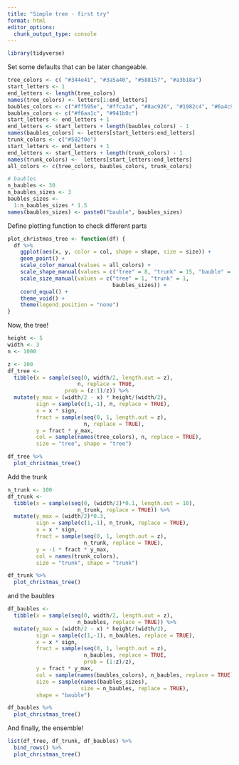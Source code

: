 ```yaml
---
title: "Simple tree - first try"
format: html
editor_options: 
  chunk_output_type: console
---
```


```r
library(tidyverse)
```

Set some defaults that can be later changeable.

```r

tree_colors <- c( "#344e41", "#3a5a40", "#588157", "#a3b18a")
start_letters <- 1
end_letters <- length(tree_colors)
names(tree_colors) <- letters[1:end_letters]
baubles_colors <- c("#ff595e", "#ffca3a", "#8ac926", "#1982c4", "#6a4c93")
baubles_colors <- c("#f6aa1c", "#941b0c")
start_letters <- end_letters + 1
end_letters <- start_letters + length(baubles_colors) - 1
names(baubles_colors) <- letters[start_letters:end_letters]
trunk_colors <- c("#582f0e")
start_letters <- end_letters + 1
end_letters <- start_letters + length(trunk_colors) - 1
names(trunk_colors) <-  letters[start_letters:end_letters]
all_colors <- c(tree_colors, baubles_colors, trunk_colors)

# baubles
n_baubles <- 30
n_baubles_sizes <- 3
baubles_sizes <- 
  1:n_baubles_sizes * 1.5
names(baubles_sizes) <- paste0("bauble", baubles_sizes)
```

Define plotting function to check different parts

```r
plot_christmas_tree <- function(df) {
  df %>%
    ggplot(aes(x, y, color = col, shape = shape, size = size)) +
    geom_point() +
    scale_color_manual(values = all_colors) +
    scale_shape_manual(values = c("tree" = 8, "trunk" = 15, "bauble" = 19)) +
    scale_size_manual(values = c("tree" = 1, "trunk" = 1, 
                                 baubles_sizes)) +
    coord_equal() +
    theme_void() +
    theme(legend.position = "none")
}

```

Now, the tree!


```r
height <- 5
width <- 3
n <- 1000

z <- 100
df_tree <-
  tibble(x = sample(seq(0, width/2, length.out = z), 
                      n, replace = TRUE,
                  prob = (z:1)/z)) %>%
  mutate(y_max = (width/2 - x) * height/(width/2),
         sign = sample(c(1,-1), n, replace = TRUE),
         x = x * sign,
         fract = sample(seq(0, 1, length.out = z), 
                        n, replace = TRUE),
         y = fract * y_max,
         col = sample(names(tree_colors), n, replace = TRUE), 
         size = "tree", shape = "tree")

df_tree %>%
  plot_christmas_tree()
```

Add the trunk

```r
n_trunk <- 100
df_trunk <- 
  tibble(x = sample(seq(0, (width/2)*0.1, length.out = 10), 
                      n_trunk, replace = TRUE)) %>%
  mutate(y_max = (width/2)*0.3,
         sign = sample(c(1,-1), n_trunk, replace = TRUE),
         x = x * sign,
         fract = sample(seq(0, 1, length.out = z), 
                        n_trunk, replace = TRUE),
         y = -1 * fract * y_max,
         col = names(trunk_colors), 
         size = "trunk", shape = "trunk") 

df_trunk %>%
  plot_christmas_tree()
```

and the baubles

```r
df_baubles <-
  tibble(x = sample(seq(0, width/2, length.out = z), 
                      n_baubles, replace = TRUE)) %>%
  mutate(y_max = (width/2 - x) * height/(width/2),
         sign = sample(c(1,-1), n_baubles, replace = TRUE),
         x = x * sign,
         fract = sample(seq(0, 1, length.out = z), 
                        n_baubles, replace = TRUE,
                        prob = (1:z)/z),
         y = fract * y_max,
         col = sample(names(baubles_colors), n_baubles, replace = TRUE), 
         size = sample(names(baubles_sizes), 
                       size = n_baubles, replace = TRUE), 
         shape = "bauble")

df_baubles %>%
  plot_christmas_tree()
```

And finally, the ensemble!

```r
list(df_tree, df_trunk, df_baubles) %>%
  bind_rows() %>%
  plot_christmas_tree()
```

